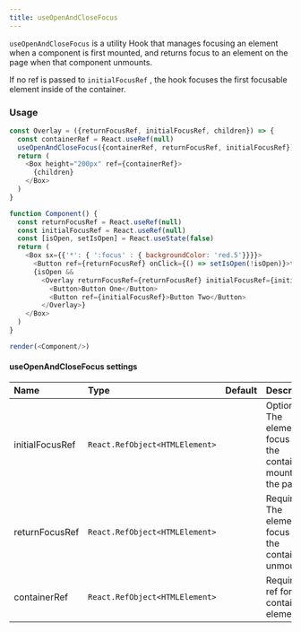```yaml
---
title: useOpenAndCloseFocus
---
```


`useOpenAndCloseFocus` is a utility Hook that manages focusing an element when a component is first mounted, and returns focus to an element on the page when that component unmounts.

If no ref is passed to `initialFocusRef` , the hook focuses the first focusable element inside of the container.


### Usage

```javascript live noinline
const Overlay = ({returnFocusRef, initialFocusRef, children}) => {
  const containerRef = React.useRef(null)
  useOpenAndCloseFocus({containerRef, returnFocusRef, initialFocusRef})
  return (
    <Box height="200px" ref={containerRef}>
      {children}
    </Box>
  )
}

function Component() {
  const returnFocusRef = React.useRef(null)
  const initialFocusRef = React.useRef(null)
  const [isOpen, setIsOpen] = React.useState(false)
  return (
    <Box sx={{'*': { ':focus' : { backgroundColor: 'red.5'}}}}>
      <Button ref={returnFocusRef} onClick={() => setIsOpen(!isOpen)}>toggle</Button>
      {isOpen &&
        <Overlay returnFocusRef={returnFocusRef} initialFocusRef={initialFocusRef}>
          <Button>Button One</Button>
          <Button ref={initialFocusRef}>Button Two</Button>
        </Overlay>}
    </Box>
  )
}

render(<Component/>)
```


#### useOpenAndCloseFocus settings

| Name | Type | Default | Description |
| :- | :- | :-: | :- |
| initialFocusRef | `React.RefObject<HTMLElement>` | | Optional. The element to focus when the container is mounted on the page. |
| returnFocusRef | `React.RefObject<HTMLElement>` | | Required. The element to focus when the container is unmounted. |
| containerRef | `React.RefObject<HTMLElement>` | | Required. A ref for the containing element. |
